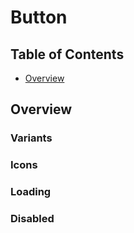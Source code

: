 
# Button

## Table of Contents
- [Overview](#overview)

## Overview

### Variants
<Canvas>
  <Story id="design-system-atoms-button--variants" />
</Canvas>

### Icons
<Canvas>
  <Story id="design-system-atoms-button--icons" />
</Canvas>

### Loading
<Canvas>
  <Story id="design-system-atoms-button--loading" />
</Canvas>


### Disabled
<Canvas>
  <Story id="design-system-atoms-button--disabled" />
</Canvas>

<ArgsTable of={AMButton} />

<style>{`
  #button {
    margin-bottom: 32px;
  }
  .css-11xgcgt {
    display: none;
  }
  .css-1wjen9k {
    margin: 0;
    padding: 20px 0;
  }
`}</style>